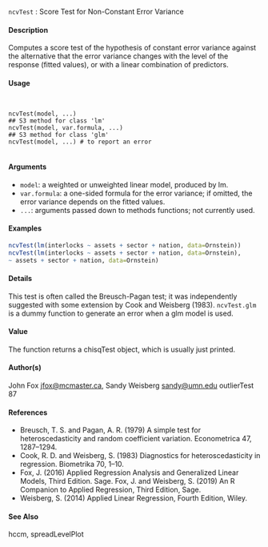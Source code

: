 
``ncvTest`` : Score Test for Non-Constant Error Variance

#### Description

Computes a score test of the hypothesis of constant error variance against the alternative that the error variance changes with the level of the response (fitted values), or with a linear combination of predictors.

#### Usage

<pre><code>

ncvTest(model, ...)
## S3 method for class 'lm'
ncvTest(model, var.formula, ...)
## S3 method for class 'glm'
ncvTest(model, ...) # to report an error

</code></pre>

#### Arguments

* ``model``: a weighted or unweighted linear model, produced by lm.
* ``var.formula``: a one-sided formula for the error variance; if omitted, the error variance depends on the fitted values.
* ``...``: arguments passed down to methods functions; not currently used.


#### Examples

```r
ncvTest(lm(interlocks ~ assets + sector + nation, data=Ornstein))
ncvTest(lm(interlocks ~ assets + sector + nation, data=Ornstein),
~ assets + sector + nation, data=Ornstein)
```
#### Details

This test is often called the Breusch-Pagan test; it was independently suggested with some extension
by Cook and Weisberg (1983). ``ncvTest.glm`` is a dummy function to generate an error when a glm model is used.

#### Value
The function returns a chisqTest object, which is usually just printed.

#### Author(s)
John Fox <jfox@mcmaster.ca>, Sandy Weisberg <sandy@umn.edu>
outlierTest 87

#### References

* Breusch, T. S. and Pagan, A. R. (1979) A simple test for heteroscedasticity and random coefficient variation. Econometrica 47, 1287–1294.
* Cook, R. D. and Weisberg, S. (1983) Diagnostics for heteroscedasticity in regression. Biometrika
70, 1–10.
* Fox, J. (2016) Applied Regression Analysis and Generalized Linear Models, Third Edition. Sage. Fox, J. and Weisberg, S. (2019) An R Companion to Applied Regression, Third Edition, Sage.
* Weisberg, S. (2014) Applied Linear Regression, Fourth Edition, Wiley.

#### See Also
hccm, spreadLevelPlot
